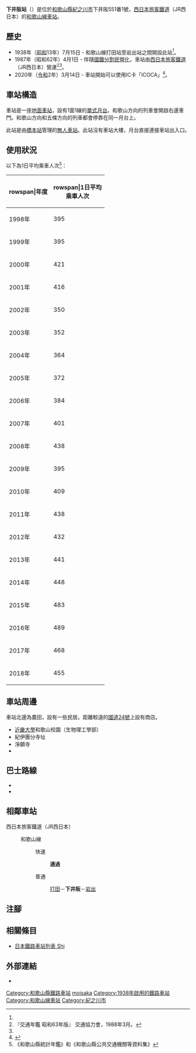 {{NoteTA|G1=Transport
|T=zh-hans:下井阪站;zh-hk:下井阪站;zh-tw:下井阪車站;
|1=zh-hans:下井阪站;zh-hk:下井阪站;zh-tw:下井阪車站;
}}
{{Infobox station
|公司色 = #0072bc
|站名 = 下井阪
|圖片 = Shimoisaka station.JPG
|圖片說明 = 車站月台
|日文原名 = 下井阪
|平假名 = しもいさか
|羅馬拼音 = Shimoisaka
|副站名 = 
|電報略號 = シイ
|所在地 = {{JPN}}[[和歌山縣|和歌山縣]][[紀之川市|紀之川市]]下井阪551番1號
|座標 = {{coord|34|15|43.51|N|135|20|26|E|type:railwaystation_region:JP-24|display=inline,title}}
|車站構造 = [[地面車站|地面車站]]
|月台配置 = 1面1線
|啟用年月日 = 1938年（[[昭和|昭和]]13年）7月15日<ref name="sone42">{{Cite book|author={{Translink|ja|曽根悟|曾根悟}}（監修）|title=週刊 歴史でめぐる鉄道全路線 国鉄・JR|editor=朝日新聞出版分冊百科編集部（編集）|publisher={{Translink|ja|朝日新聞出版}}|series=週刊朝日百科|volume=42号 阪和線・和歌山線・桜井線・湖西線・関西空港線|date=2010-05-16|pages=20-21|language=ja}}</ref>
|廢站年月日 = 
|乘客人數 = 455
|上下車人次 = 
|統計年度 = 2018
|轉車 = 
|全寬備註 =  [[無人車站|無人車站]]（設有自動售票機）
|adjacent = {{Adjacent stations|system=西日本旅客鐵道近畿地域路線|line=KT|left=打田|right=岩出|note-left=2.2km|note-mid=距離[[王寺站_(日本)|王寺]]72.2km|note-right=2.2km}}
}}
'''下井阪站'''（{{jpn|j=下井阪駅|hg=しもいさかえき|rm=Shimoisaka eki|f=y}}）是位於[[和歌山縣|和歌山縣]][[紀之川市|紀之川市]]下井阪551番1號，[[西日本旅客鐵道|西日本旅客鐵道]]（JR西日本）的[[和歌山線|和歌山線]][[鐵路車站|車站]]。

== 歷史 ==
* 1938年（[[昭和|昭和]]13年）7月15日 - 和歌山線打田站至岩出站之間開設此站<ref name="sone42"/>。
* 1987年（昭和62年）4月1日 - 伴隨[[國鐵分割民營化|國鐵分割民營化]]，車站由[[西日本旅客鐵道|西日本旅客鐵道]]（JR西日本）營運<ref name="trafic-yearbook-1988">『交通年鑑 昭和63年版』 交通協力會，1988年3月。</ref><ref name="sone42"/>。
* 2020年（[[令和|令和]]2年）3月14日 - 車站開始可以使用IC卡「ICOCA」<ref>{{Cite press release|url=https://www.westjr.co.jp/press/article/items/191213_00_wakayama.pdf|archiveurl=https://web.archive.org/web/20210104022914/https://www.westjr.co.jp/press/article/items/191213_00_wakayama.pdf|format=PDF|language=ja|title=2020年春ダイヤ改正について|publisher=西日本旅客鉄道和歌山支社|date=2019-12-13|accessdate=2021-01-08|archivedate=2021-01-04}}</ref>。

== 車站構造 ==
車站是一座[[地面車站|地面車站]]，設有1面1線的[[單式月台|單式月台]]。和歌山方向的列車會開啟右邊車門。和歌山方向和五條方向的列車都會停靠在同一月台上。

此站是由[[橋本站_(和歌山縣)|橋本站]]管理的[[無人車站|無人車站]]。此站沒有車站大樓，月台直接連接車站出入口。

== 使用狀況 ==
以下為1日平均乘車人次<ref>《和歌山縣統計年鑑》和《和歌山縣公共交通機關等資料集》</ref>：
{| class="wikitable" style="text-align:right;"
|-
!rowspan|年度
!rowspan|1日平均<br>乘車人次
|-
|1998年
|395
|-
|1999年
|395
|-
|2000年
|421
|-
|2001年
|416
|-
|2002年
|350
|-
|2003年
|352
|-
|2004年
|364
|-
|2005年
|372
|-
|2006年
|384
|-
|2007年
|401
|-
|2008年
|438
|-
|2009年
|395
|-
|2010年
|409
|-
|2011年
|438
|-
|2012年
|432
|-
|2013年
|441
|-
|2014年
|448
|-
|2015年
|483
|-
|2016年
|489
|-
|2017年
|468
|-
|2018年
|455
|}

== 車站周邊 ==
車站北邊為農田，設有一些民居。距離較遠的[[國道24號|國道24號]]上設有商店。

* [[近畿大學|近畿大學]]和歌山校園（生物理工學部）
* 紀伊團分寺址
* 淨願寺
* {{Translink|ja|下井阪簡易郵便局|下井阪簡易郵局}}

== 巴士路線 ==
* {{Translink|ja|紀の川コミュニティバス|紀之川社區巴士}}
* {{Translink|ja|紀の川市地域巡回バス|紀之川市地域巡回巴士}}
== 相鄰車站 ==
; 西日本旅客鐵道（JR西日本）
: {{JR西路線記号|K|T}} 和歌山線
:: {{color|#f60|■}}快速
::: '''通過'''
:: {{color|#999|■}}普通
::: [[打田站|打田]]－'''下井阪'''－[[岩出站|岩出]]
== 注腳 ==
{{Reflist}}
== 相關條目 ==
* [[日本鐵路車站列表_Shi|日本鐵路車站列表 Shi]]
== 外部連結 ==
* {{外部連結/JR西日本車站|0621826|下井阪}}{{ja icon}}
{{和歌山線}}
{{DEFAULTSORT:Shimoisaka}}
[[Category:和歌山縣鐵路車站|Category:和歌山縣鐵路車站]]
[[Category:日本鐵路車站_Shi|moisaka]]
[[Category:1938年啟用的鐵路車站|Category:1938年啟用的鐵路車站]]
[[Category:和歌山線車站|Category:和歌山線車站]]
[[Category:紀之川市|Category:紀之川市]]